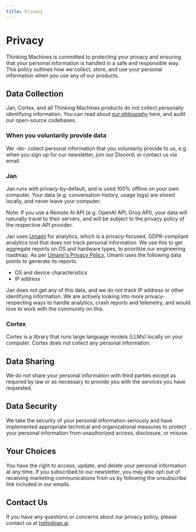 ```yaml
---
title: Privacy
---
```



# Privacy

Thinking Machines is committed to protecting your privacy and ensuring that your personal information is handled in a safe and responsible way. This policy outlines how we collect, store, and use your personal information when you use any of our products.

## Data Collection

Jan, Cortex, and all Thinking Machines products do not collect personally identifying information. You can read about [our philosophy](/about#philosophy) here, and audit our open-source codebases. 

### When you voluntarily provide data

We -do- collect personal information that you voluntarily provide to us, e.g. when you sign up for our newsletter, join our Discord, or contact us via email. 

### Jan 

Jan runs with privacy-by-default, and is used 100% offline on your own computer. Your data (e.g. conversation history, usage logs) are stored locally, and never leave your computer. 

<Callout>
Note: If you use a Remote AI API (e.g. OpenAI API, Groq API), your data will naturally travel to their servers, and will be subject to the privacy policy of the respective API provider.
</Callout>

Jan uses [Umami](https://umami.is/) for analytics, which is a privacy-focused, GDPR-compliant analytics tool that does not track personal information. We use this to get aggregate reports on OS and hardware types, to prioritize our engineering roadmap. As per [Umami's Privacy Policy](https://umami.is/privacy), Umami uses the following data points to generate its reports:

- OS and device characteristics
- IP address

Jan does not get any of this data, and we do not track IP address or other identifying information. We are actively looking into more privacy-respecting ways to handle analytics, crash reports and telemetry, and would love to work with the community on this. 

### Cortex

Cortex is a library that runs large language models (LLMs) locally on your computer. Cortex does not collect any personal information.

## Data Sharing

We do not share your personal information with third parties except as required by law or as necessary to provide you with the services you have requested.

## Data Security

We take the security of your personal information seriously and have implemented appropriate technical and organizational measures to protect your personal information from unauthorized access, disclosure, or misuse.

## Your Choices

You have the right to access, update, and delete your personal information at any time. If you subscribed to our newsletter, you may also opt-out of receiving marketing communications from us by following the unsubscribe link included in our emails.

## Contact Us

If you have any questions or concerns about our privacy policy, please contact us at hello@jan.ai.